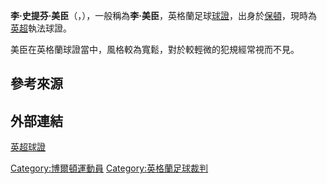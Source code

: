 {{noteTA
|G1=Football
|G2=EPL
|G3=FAcup
|1=zh-hans:李·史蒂芬·梅森;zh-hk:李·史提芬·美臣;zh-tw:李·史提芬·美臣;
|2=zh-hans:史蒂芬;zh-hk:史提芬;zh-tw:史提芬;
|3=zh-hans:梅森;zh-hk:美臣;zh-tw:美臣;
}}
{{Infobox football official
| image = Lee mason.jpg
|caption= 2010年美臣執法期間出示紅牌
| name = 李·美臣<br>Lee Mason
| fullname = Lee Stephen Mason<ref>{{Cite web |url=http://ca.soccerway.com/referees/lee-stephen-mason/60456/ |title=英格蘭 - L. Mason - Profile with news, career statistics and history - Soccerway<!-- Bot generated title --> |access-date=2015-04-06 |archive-date=2014-01-16 |archive-url=https://web.archive.org/web/20140116074721/http://ca.soccerway.com/referees/lee-stephen-mason/60456/ }}</ref>
| birth_date  = {{birth date and age|1971|10|29|df=y}}
| birth_place = {{ENG}}[[大曼徹斯特|大曼徹斯特]][[保頓|保頓]]
| death_date  = 
| death_place = 
| otheroccupation = 
| years1              = 1992–1996
| league1             = 西北聯
| role1               = [[助理球證|助理球證]]
| years2              = 1996–1998
| league2             = 西北聯
| role2               = [[球證|球證]]
| years3              = 1998–2000
| league3             = [[英足聯|英足聯]]
| role3               = 助理球證
| years4              = 2000–2002
| league4             = [[英超|英超]]
| role4               = 助理球證
| years5              = 2002–2006
| league5             = 英足聯
| role5               = 球證
| years6              = 2006–
| league6             = 英超
| role6               = 球證
}}

'''李·史提芬·美臣'''（{{lang-en|Lee Stephen Mason}}，{{bd|1971年|10月29日}}），一般稱為'''李·美臣'''，英格蘭足球[[球證|球證]]，出身於[[保頓|保頓]]，現時為[[英超|英超]]執法球證。

美臣在英格蘭球證當中，風格較為寬鬆，對於較輕微的犯規經常視而不見。

== 參考來源 ==
{{reflist}}

==外部連結==
[https://web.archive.org/web/20150315190010/http://www.premierleague.com/content/premierleague/en-gb/referees.html 英超球證]

{{英超球證}}

{{DEFAULTSORT:Mason, Lee}}
[[Category:博爾頓運動員|Category:博爾頓運動員]]
[[Category:英格蘭足球裁判|Category:英格蘭足球裁判]]